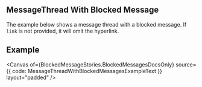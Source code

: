 

<Meta of={BlockedMessageStories} />

## MessageThread With Blocked Message

<SingleLineBetaBanner />

The example below shows a message thread with a blocked message. If `link` is not provided, it will omit the hyperlink.

## Example

<Canvas
  of={BlockedMessageStories.BlockedMessagesDocsOnly}
  source={{ code: MessageThreadWithBlockedMessagesExampleText }}
  layout="padded"
/>
